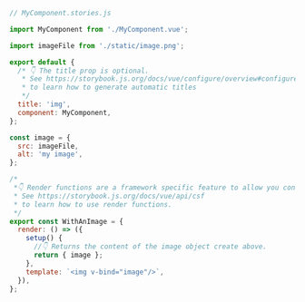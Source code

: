 ```js
// MyComponent.stories.js

import MyComponent from './MyComponent.vue';

import imageFile from './static/image.png';

export default {
  /* 👇 The title prop is optional.
   * See https://storybook.js.org/docs/vue/configure/overview#configure-story-loading
   * to learn how to generate automatic titles
   */
  title: 'img',
  component: MyComponent,
};

const image = {
  src: imageFile,
  alt: 'my image',
};

/*
 *👇 Render functions are a framework specific feature to allow you control on how the component renders.
 * See https://storybook.js.org/docs/vue/api/csf
 * to learn how to use render functions.
 */
export const WithAnImage = {
  render: () => ({
    setup() {
      //👇 Returns the content of the image object create above.
      return { image };
    },
    template: `<img v-bind="image"/>`,
  }),
};
```
